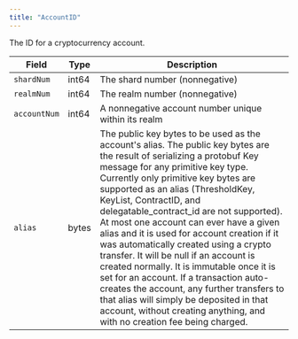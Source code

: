 ---
title: "AccountID"
---


The ID for a cryptocurrency account.

| Field        | Type  | Description                                                                                                                                                                                                                                                                                                                                                                                                                                                                                                                                                                                                                                                                                                                                                 |
| ------------ | ----- | ----------------------------------------------------------------------------------------------------------------------------------------------------------------------------------------------------------------------------------------------------------------------------------------------------------------------------------------------------------------------------------------------------------------------------------------------------------------------------------------------------------------------------------------------------------------------------------------------------------------------------------------------------------------------------------------------------------------------------------------------------------- |
| `shardNum`   | int64 | The shard number (nonnegative)                                                                                                                                                                                                                                                                                                                                                                                                                                                                                                                                                                                                                                                                                                                              |
| `realmNum`   | int64 | The realm number (nonnegative)                                                                                                                                                                                                                                                                                                                                                                                                                                                                                                                                                                                                                                                                                                                              |
| `accountNum` | int64 | A nonnegative account number unique within its realm                                                                                                                                                                                                                                                                                                                                                                                                                                                                                                                                                                                                                                                                                                        |
| `alias`      | bytes | The public key bytes to be used as the account's alias. The public key bytes are the result of serializing a protobuf Key message for any primitive key type. Currently only primitive key bytes are supported as an alias (ThresholdKey, KeyList, ContractID, and delegatable\_contract\_id are not supported). At most one account can ever have a given alias and it is used for account creation if it was automatically created using a crypto transfer. It will be null if an account is created normally. It is immutable once it is set for an account. If a transaction auto-creates the account, any further transfers to that alias will simply be deposited in that account, without creating anything, and with no creation fee being charged. |
